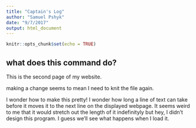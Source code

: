 ```yaml
---
title: "Captain's Log"
author: "Samuel Pshyk"
date: "9/7/2017"
output: html_document
---
```


```r
knitr::opts_chunk$set(echo = TRUE)
```

## what does this command do?

This is the second page of my website. 

making a change seems to mean I need to knit the file again. 

I wonder how to make this pretty!
I wonder how long a line of text can take before it moves it to the next line on the displayed webpage. It seems weird to me that it would stretch out the length of it indefinityly but hey, I didn't design this program. I guess we'll see what happens when I load it.
